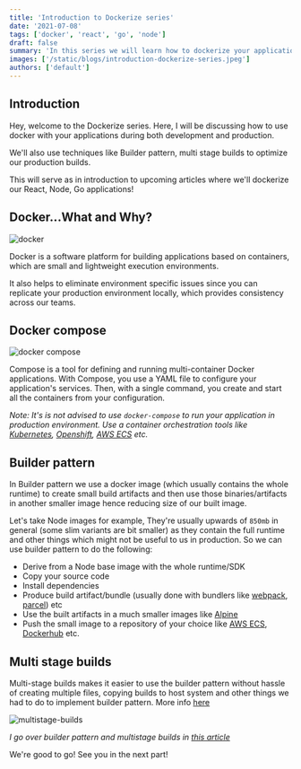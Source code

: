 ```yaml
---
title: 'Introduction to Dockerize series'
date: '2021-07-08'
tags: ['docker', 'react', 'go', 'node']
draft: false
summary: 'In this series we will learn how to dockerize your applications'
images: ['/static/blogs/introduction-dockerize-series.jpeg']
authors: ['default']
---
```


## Introduction

Hey, welcome to the Dockerize series. Here, I will be discussing how to use docker with your applications during both development and production.

We'll also use techniques like Builder pattern, multi stage builds to optimize our production builds.

This will serve as in introduction to upcoming articles where we'll dockerize our React, Node, Go applications!

## Docker...What and Why?

![docker](https://dev-to-uploads.s3.amazonaws.com/uploads/articles/yxmtjpt9xsbw9ekirvtb.png)

Docker is a software platform for building applications based on containers, which are small and lightweight execution environments.

It also helps to eliminate environment specific issues since you can replicate your production environment locally, which provides consistency across our teams.

## Docker compose

![docker compose](https://dev-to-uploads.s3.amazonaws.com/uploads/articles/dggbomqzi96semopyqj7.jpeg)

Compose is a tool for defining and running multi-container Docker applications. With Compose, you use a YAML file to configure your application's services. Then, with a single command, you create and start all the containers from your configuration.

_Note: It's is not advised to use `docker-compose` to run your application in production environment. Use a container orchestration tools like [Kubernetes](https://kubernetes.io/), [Openshift](https://www.openshift.com/), [AWS ECS](https://aws.amazon.com/ecs/) etc._

## Builder pattern

In Builder pattern we use a docker image (which usually contains the whole runtime) to create small build artifacts and then use those binaries/artifacts in another smaller image hence reducing size of our built image.

Let's take Node images for example, They're usually upwards of `850mb` in general (some slim variants are bit smaller) as they contain the full runtime and other things which might not be useful to us in production. So we can use builder pattern to do the following:

- Derive from a Node base image with the whole runtime/SDK
- Copy your source code
- Install dependencies
- Produce build artifact/bundle (usually done with bundlers like [webpack](https://webpack.js.org/), [parcel](https://parceljs.org/)) etc
- Use the built artifacts in a much smaller images like [Alpine](https://hub.docker.com/_/alpine/)
- Push the small image to a repository of your choice like [AWS ECS](https://aws.amazon.com/ecr/), [Dockerhub](https://hub.docker.com/) etc.

## Multi stage builds

Multi-stage builds makes it easier to use the builder pattern without hassle of creating multiple files, copying builds to host system and other things we had to do to implement builder pattern. More info [here](https://docs.docker.com/develop/develop-images/multistage-build/)

![multistage-builds](https://dev-to-uploads.s3.amazonaws.com/uploads/articles/wr60sw1164d4eye8lew7.png)

_I go over builder pattern and multistage builds in [this article](https://karanpratapsingh.com/blog/art-of-building-small-container)_

We're good to go! See you in the next part!
